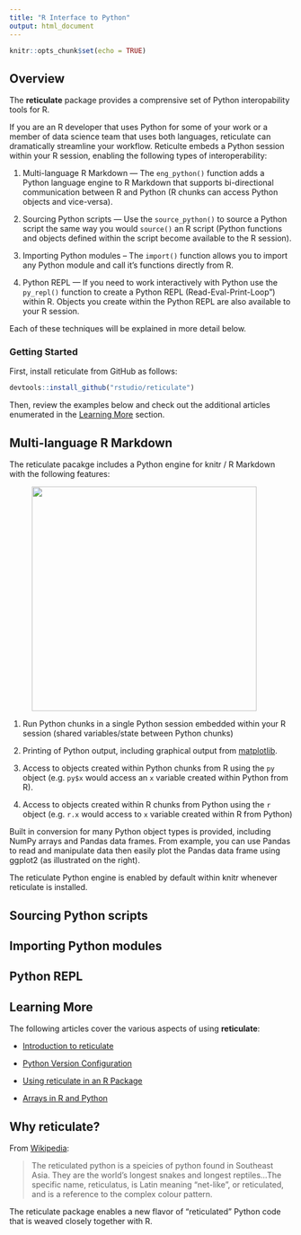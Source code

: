 ```yaml
---
title: "R Interface to Python"
output: html_document
---
```


```r
knitr::opts_chunk$set(echo = TRUE)
```

## Overview

The **reticulate** package provides a comprensive set of Python interopability tools for R. 

If you are an R developer that uses Python for some of your work or a member of data science team that uses both languages, reticulate can dramatically streamline your workflow. Reticulte embeds a Python session within your R session, enabling the following types of interoperability:

1) Multi-language R Markdown --- The `eng_python()` function adds a Python language engine to R Markdown that supports bi-directional communication between R and Python (R chunks can access Python objects and vice-versa).

2) Sourcing Python scripts --- Use the `source_python()` to source a Python script the same way you would `source()` an R script (Python functions and objects defined within the script become available to the R session).

3) Importing Python modules -- The `import()` function allows you to import any Python module and call it's functions directly from R.

4) Python REPL --- If you need to work interactively with Python use the `py_repl()` function to create a Python REPL (Read-Eval-Print-Loop") within R. Objects you create within the Python REPL are also available to your R session.

Each of these techniques will be explained in more detail below.

### Getting Started

First, install reticulate from GitHub as follows:

``` r
devtools::install_github("rstudio/reticulate")
```

Then, review the examples below and check out the additional articles enumerated in the [Learning More] section.

## Multi-language R Markdown

The reticulate pacakge includes a Python engine for knitr / R Markdown with the following features:

![](images/rmarkdown_engine.png){.screenshot width=400 align=right style="margin-left: 40px;"}

1) Run Python chunks in a single Python session embedded within your R session (shared variables/state between Python chunks)

2) Printing of Python output, including graphical output from [matplotlib](https://matplotlib.org/).

3) Access to objects created within Python chunks from R using the `py` object (e.g. `py$x` would access an `x` variable created within Python from R).

4) Access to objects created within R chunks from Python using the `r` object (e.g. `r.x` would access to `x` variable created within R from Python)

Built in conversion for many Python object types is provided, including NumPy arrays and Pandas data frames. From example, you can use Pandas to read and manipulate data then easily plot the Pandas data frame using ggplot2 (as illustrated on the right). 

The reticulate Python engine is enabled by default within knitr whenever reticulate is installed.

## Sourcing Python scripts


## Importing Python modules


## Python REPL


## Learning More

The following articles cover the various aspects of using **reticulate**:

- [Introduction to reticulate](https://rstudio.github.io/reticulate/articles/introduction.html)

- [Python Version Configuration](https://rstudio.github.io/reticulate/articles/versions.html)

- [Using reticulate in an R Package](https://rstudio.github.io/reticulate/articles/package.html)

- [Arrays in R and Python](https://rstudio.github.io/reticulate/articles/arrays.html)


## Why reticulate?

From [Wikipedia](https://en.wikipedia.org/wiki/Reticulated_python):

> The reticulated python is a speicies of python found in Southeast Asia. They are the world's longest snakes and longest reptiles...The specific name, reticulatus, is Latin meaning "net-like", or reticulated, and is a reference to the complex colour pattern. 

The reticulate package enables a new flavor of "reticulated" Python code that is weaved closely together with R.







